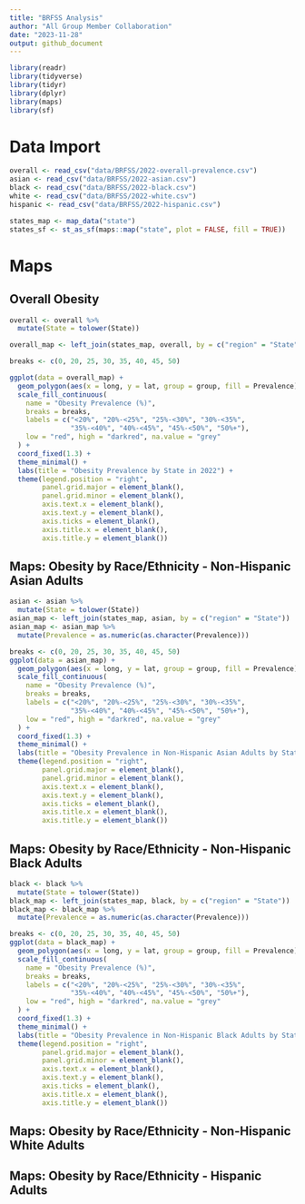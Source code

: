 ```yaml
---
title: "BRFSS Analysis"
author: "All Group Member Collaboration"
date: "2023-11-28"
output: github_document
---
```


```r
library(readr)
library(tidyverse)
library(tidyr)
library(dplyr)
library(maps) 
library(sf)
```

# Data Import
```r
overall <- read_csv("data/BRFSS/2022-overall-prevalence.csv")
asian <- read_csv("data/BRFSS/2022-asian.csv")
black <- read_csv("data/BRFSS/2022-black.csv")
white <- read_csv("data/BRFSS/2022-white.csv")
hispanic <- read_csv("data/BRFSS/2022-hispanic.csv")

states_map <- map_data("state")
states_sf <- st_as_sf(maps::map("state", plot = FALSE, fill = TRUE))
```

# Maps

## Overall Obesity
```r
overall <- overall %>%
  mutate(State = tolower(State))

overall_map <- left_join(states_map, overall, by = c("region" = "State"))

breaks <- c(0, 20, 25, 30, 35, 40, 45, 50)

ggplot(data = overall_map) +
  geom_polygon(aes(x = long, y = lat, group = group, fill = Prevalence), color = "white") +
  scale_fill_continuous(
    name = "Obesity Prevalence (%)",
    breaks = breaks, 
    labels = c("<20%", "20%-<25%", "25%-<30%", "30%-<35%", 
               "35%-<40%", "40%-<45%", "45%-<50%", "50%+"),
    low = "red", high = "darkred", na.value = "grey"
  ) +
  coord_fixed(1.3) +
  theme_minimal() +
  labs(title = "Obesity Prevalence by State in 2022") +
  theme(legend.position = "right",
        panel.grid.major = element_blank(),  
        panel.grid.minor = element_blank(), 
        axis.text.x = element_blank(), 
        axis.text.y = element_blank(),  
        axis.ticks = element_blank(),
        axis.title.x = element_blank(),
        axis.title.y = element_blank())
```

## Maps: Obesity by Race/Ethnicity - Non-Hispanic Asian Adults
```r
asian <- asian %>%
  mutate(State = tolower(State))
asian_map <- left_join(states_map, asian, by = c("region" = "State"))
asian_map <- asian_map %>%
  mutate(Prevalence = as.numeric(as.character(Prevalence)))

breaks <- c(0, 20, 25, 30, 35, 40, 45, 50)
ggplot(data = asian_map) +
  geom_polygon(aes(x = long, y = lat, group = group, fill = Prevalence), color = "white") +
  scale_fill_continuous(
    name = "Obesity Prevalence (%)",
    breaks = breaks, 
    labels = c("<20%", "20%-<25%", "25%-<30%", "30%-<35%", 
               "35%-<40%", "40%-<45%", "45%-<50%", "50%+"),
    low = "red", high = "darkred", na.value = "grey"
  ) +
  coord_fixed(1.3) +
  theme_minimal() +
  labs(title = "Obesity Prevalence in Non-Hispanic Asian Adults by State in 2022") +
  theme(legend.position = "right",
        panel.grid.major = element_blank(),  
        panel.grid.minor = element_blank(), 
        axis.text.x = element_blank(), 
        axis.text.y = element_blank(),  
        axis.ticks = element_blank(),
        axis.title.x = element_blank(),
        axis.title.y = element_blank())
```

## Maps: Obesity by Race/Ethnicity - Non-Hispanic Black Adults
```r
black <- black %>%
  mutate(State = tolower(State))
black_map <- left_join(states_map, black, by = c("region" = "State"))
black_map <- black_map %>%
  mutate(Prevalence = as.numeric(as.character(Prevalence)))

breaks <- c(0, 20, 25, 30, 35, 40, 45, 50)
ggplot(data = black_map) +
  geom_polygon(aes(x = long, y = lat, group = group, fill = Prevalence), color = "white") +
  scale_fill_continuous(
    name = "Obesity Prevalence (%)",
    breaks = breaks, 
    labels = c("<20%", "20%-<25%", "25%-<30%", "30%-<35%", 
               "35%-<40%", "40%-<45%", "45%-<50%", "50%+"),
    low = "red", high = "darkred", na.value = "grey"
  ) +
  coord_fixed(1.3) +
  theme_minimal() +
  labs(title = "Obesity Prevalence in Non-Hispanic Black Adults by State in 2022") +
  theme(legend.position = "right",
        panel.grid.major = element_blank(),  
        panel.grid.minor = element_blank(), 
        axis.text.x = element_blank(), 
        axis.text.y = element_blank(),  
        axis.ticks = element_blank(),
        axis.title.x = element_blank(),
        axis.title.y = element_blank())
```

## Maps: Obesity by Race/Ethnicity - Non-Hispanic White Adults

## Maps: Obesity by Race/Ethnicity - Hispanic Adults


